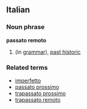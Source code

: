 ==Italian==
===Noun phrase===
'''passato remoto'''
# (in [[grammar]]), [[past historic]]
===Related terms===
*[[imperfetto]]
*[[passato prossimo]]
*[[trapassato prossimo]]
*[[trapassato remoto]]